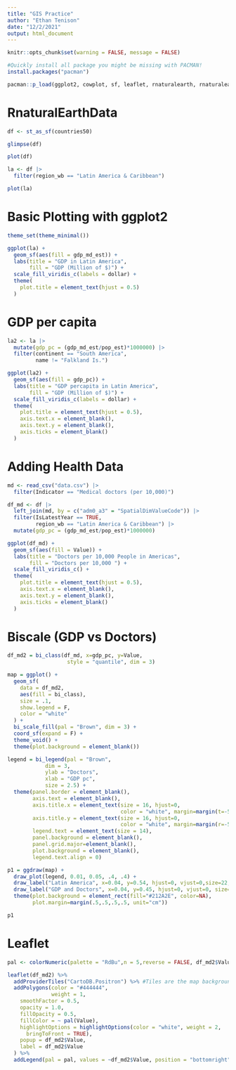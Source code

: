 ```yaml
---
title: "GIS Practice"
author: "Ethan Tenison"
date: "12/2/2021"
output: html_document
---
```


```r
knitr::opts_chunk$set(warning = FALSE, message = FALSE)

#Quickly install all package you might be missing with PACMAN! 
install.packages("pacman")

pacman::p_load(ggplot2, cowplot, sf, leaflet, rnaturalearth, rnaturalearthdata, tidyverse, scales, biscale)
```

# RnaturalEarthData

```r

df <- st_as_sf(countries50)

glimpse(df)

```


```r

plot(df)

```

```r

la <- df |> 
  filter(region_wb == "Latin America & Caribbean")

plot(la)

```

# Basic Plotting with ggplot2

```r

theme_set(theme_minimal())

ggplot(la) +
  geom_sf(aes(fill = gdp_md_est)) +
  labs(title = "GDP in Latin America", 
       fill = "GDP (Million of $)") +
  scale_fill_viridis_c(labels = dollar) +
  theme(
    plot.title = element_text(hjust = 0.5)
  )
```

# GDP per capita 

```r


la2 <- la |> 
  mutate(gdp_pc = (gdp_md_est/pop_est)*1000000) |> 
  filter(continent == "South America", 
         name != "Falkland Is.")

ggplot(la2) +
  geom_sf(aes(fill = gdp_pc)) +
  labs(title = "GDP percapita in Latin America", 
       fill = "GDP (Million of $)") +
  scale_fill_viridis_c(labels = dollar) +
  theme(
    plot.title = element_text(hjust = 0.5), 
    axis.text.x = element_blank(), 
    axis.text.y = element_blank(),
    axis.ticks = element_blank()
  )

```

# Adding Health Data 

```r

md <- read_csv("data.csv") |> 
  filter(Indicator == "Medical doctors (per 10,000)")

df_md <- df |> 
  left_join(md, by = c("adm0_a3" = "SpatialDimValueCode")) |> 
  filter(IsLatestYear == TRUE, 
         region_wb == "Latin America & Caribbean") |> 
  mutate(gdp_pc = (gdp_md_est/pop_est)*1000000)

ggplot(df_md) +
  geom_sf(aes(fill = Value)) +
  labs(title = "Doctors per 10,000 People in Americas", 
       fill = "Doctors per 10,000 ") +
  scale_fill_viridis_c() +
  theme(
    plot.title = element_text(hjust = 0.5), 
    axis.text.x = element_blank(), 
    axis.text.y = element_blank(),
    axis.ticks = element_blank()
  )

```

# Biscale (GDP vs Doctors)


```r

df_md2 = bi_class(df_md, x=gdp_pc, y=Value,
                   style = "quantile", dim = 3)

map = ggplot() +
  geom_sf(
    data = df_md2,
    aes(fill = bi_class),
    size = .1,
    show.legend = F,
    color = "white"
  ) +
  bi_scale_fill(pal = "Brown", dim = 3) +
  coord_sf(expand = F) +
  theme_void() +
  theme(plot.background = element_blank())

legend = bi_legend(pal = "Brown", 
            dim = 3,
            ylab = "Doctors",
            xlab = "GDP pc",
            size = 2.5) + 
  theme(panel.border = element_blank(),
        axis.text = element_blank(),
        axis.title.x = element_text(size = 16, hjust=0, 
                                    color = "white", margin=margin(t=-5)),
        axis.title.y = element_text(size = 16, hjust=0,
                                    color = "white", margin=margin(r=-5)),
        legend.text = element_text(size = 14),
        panel.background = element_blank(),
        panel.grid.major=element_blank(),
        plot.background = element_blank(),
        legend.text.align = 0)

p1 = ggdraw(map) +
  draw_plot(legend, 0.01, 0.05, .4, .4) +
  draw_label("Latin America", x=0.04, y=0.54, hjust=0, vjust=0,size=22, color="white", fontface="bold") +
  draw_label("GDP and Doctors", x=0.04, y=0.45, hjust=0, vjust=0, size=18.5, color="white", lineheight = 0.4) + draw_label("LBJ Data Studio Dec 2021", x=0.8, y=0, size = 15, color="white") +
  theme(plot.background = element_rect(fill="#212A2E", color=NA),
        plot.margin=margin(.5,.5,.5,.5, unit="cm"))

p1


```

# Leaflet


```r

pal <- colorNumeric(palette = "RdBu",n = 5,reverse = FALSE, df_md2$Value)

leaflet(df_md2) %>% 
  addProviderTiles("CartoDB.Positron") %>% #Tiles are the map background
  addPolygons(color = "#444444",
              weight = 1,
    smoothFactor = 0.5,
    opacity = 1.0,
    fillOpacity = 0.5,
    fillColor = ~ pal(Value),
    highlightOptions = highlightOptions(color = "white", weight = 2,
      bringToFront = TRUE),
    popup = df_md2$Value,
    label = df_md2$Value
  ) %>%
  addLegend(pal = pal, values = ~df_md2$Value, position = "bottomright", title = "Doctors Per 10,000")


```

